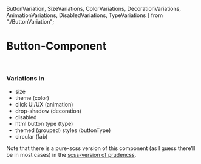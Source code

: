 
  ButtonVariation,
  SizeVariations,
  ColorVariations,
  DecorationVariations,
  AnimationVariations,
  DisabledVariations,
  TypeVariations
} from "./ButtonVariation";

<Meta title="Component Variations/Button" component={ButtonVariation} />

# Button-Component
<br/>

### Variations in
  * size
  * theme (color)
  * click UI/UX (animation)
  * drop-shadow (decoration)
  * disabled
  * html button type (type)
  * themed (grouped) styles (buttonType)
  * circular (fab)

Note that there is a pure-scss version of this component (as I guess there'll be in most cases) in the [scss-version of prudencss](https://github.com/prudencss/scss/blob/master/src/components/_components__button.scss).

<Canvas>
  <Story name="sizes">
    <SizeVariations {...SizeVariations.args} />
  </Story>
  <Story name="color-themes">
    <ColorVariations {...ColorVariations.args} />
  </Story>
  <Story name="decoration-themes">
    <DecorationVariations {...DecorationVariations.args} />
  </Story>
  <Story name="click-animations">
    <AnimationVariations {...AnimationVariations.args} />
  </Story>
  <Story name="disabled-UI/UX">
    <DisabledVariations {...DisabledVariations.args} />
  </Story>
  <Story name="styled themes">
    <TypeVariations {...TypeVariations.args} />
  </Story>
</Canvas>
